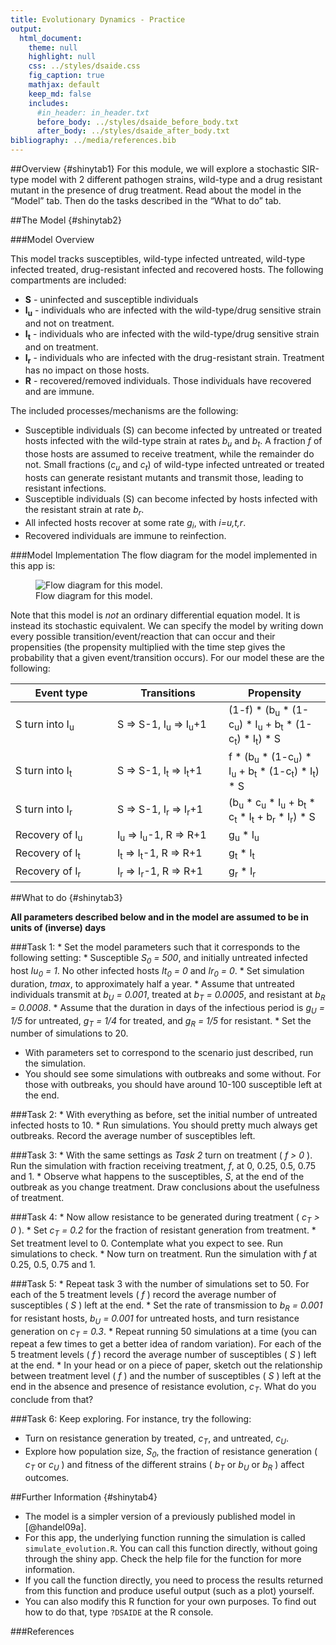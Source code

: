 ```yaml
---
title: Evolutionary Dynamics - Practice
output:
  html_document:
    theme: null
    highlight: null
    css: ../styles/dsaide.css
    fig_caption: true
    mathjax: default 
    keep_md: false
    includes:
      #in_header: in_header.txt
      before_body: ../styles/dsaide_before_body.txt
      after_body: ../styles/dsaide_after_body.txt 
bibliography: ../media/references.bib
---
```


##Overview {#shinytab1}
For this module, we will explore a stochastic SIR-type model with 2 different pathogen strains, wild-type and a drug resistant mutant in the presence of drug treatment. Read about the model in the "Model" tab. Then do the tasks described in the "What to do" tab.


##The Model {#shinytab2}

###Model Overview

This model tracks susceptibles, wild-type infected untreated, wild-type infected treated, drug-resistant infected and recovered hosts. 
The following compartments are included:  

* **S** - uninfected and susceptible individuals 
* **I~u~** - individuals who are infected with the wild-type/drug sensitive strain and not on treatment.
* **I~t~** - individuals who are infected with the wild-type/drug sensitive strain and on treatment.
* **I~r~** - individuals who are infected with the drug-resistant strain. Treatment has no impact on those hosts.
* **R** - recovered/removed individuals. Those individuals have recovered and are immune. 


The included processes/mechanisms are the following:

* Susceptible individuals (S) can become infected by untreated or treated hosts infected with the wild-type strain at rates _b~u~_ and _b~t~_. A fraction _f_ of those hosts are assumed to receive treatment, while the remainder do not. Small fractions (_c~u~_ and _c~t~_) of wild-type infected untreated or treated hosts can generate resistant mutants and transmit those, leading to resistant infections.  
* Susceptible individuals (S) can become infected by hosts infected with the resistant strain at rate _b~r~_. 
* All infected hosts recover at some rate _g~i~_, with _i=u,t,r_. 
* Recovered individuals are immune to reinfection. 


###Model Implementation
The flow diagram for the model implemented in this app is:

![Flow diagram for this model.](../media/evolutionmodel.png)


Note that this model is _not_ an ordinary differential equation model. It is instead its stochastic equivalent.
We can specify the model by writing down every possible transition/event/reaction that can occur and their propensities (the propensity multiplied with the
time step gives the probability that a given event/transition occurs). For our model these are the following:

Event type              |  Transitions               |   Propensity      |
----------              |  -----------               |   ----------      |
S turn into I~u~        |  S => S-1,  I~u~ => I~u~+1 |   (1-f) * (b~u~ * (1-c~u~) * I~u~ + b~t~ * (1-c~t~) * I~t~) * S  |
S turn into I~t~        |  S => S-1,  I~t~ => I~t~+1 |   f * (b~u~ * (1-c~u~) * I~u~ + b~t~ * (1-c~t~) * I~t~) * S  |
S turn into I~r~        |  S => S-1,  I~r~ => I~r~+1 |   (b~u~ * c~u~ * I~u~ + b~t~ * c~t~ * I~t~ + b~r~ * I~r~) * S  |
Recovery of I~u~        |  I~u~ => I~u~-1, R => R+1  |   g~u~ * I~u~       |
Recovery of I~t~        |  I~t~ => I~t~-1, R => R+1  |   g~t~ * I~t~       |
Recovery of I~r~        |  I~r~ => I~r~-1, R => R+1  |   g~r~ * I~r~       |




##What to do {#shinytab3}

__All parameters described below and in the model are assumed to be in units of (inverse) days__
      
###Task 1: 
* Set the model parameters such that it corresponds to the following setting: 
    * Susceptible _S~0~ = 500_, and initially untreated infected host _Iu~0~ = 1_. No other infected hosts _It~0~ = 0_ and _Ir~0~ = 0_.
    * Set simulation duration, _tmax_, to approximately half a year.
    * Assume that untreated individuals transmit at _b~U~ = 0.001_, treated at _b~T~ = 0.0005_, and resistant at _b~R~ = 0.0008_. 
    * Assume that the duration in days of the infectious period is _g~U~ = 1/5_ for untreated, _g~T~ = 1/4_ for treated, and _g~R~ = 1/5_ for resistant. 
    * Set the number of simulations to 20.
    
* With parameters set to correspond to the scenario just described, run the simulation.
* You should see some simulations with outbreaks and some without. For those with outbreaks, you should have around 10-100 susceptible left at the end.

###Task 2: 
* With everything as before, set the initial number of untreated infected hosts to 10. 
* Run simulations. You should pretty much always get outbreaks. Record the average number of susceptibles left.


###Task 3: 
* With the same settings as _Task 2_ turn on treatment ( _f > 0_ ). Run the simulation with fraction receiving treatment, _f_, at 0, 0.25, 0.5, 0.75 and 1.
* Observe what happens to the susceptibles, _S_, at the end of the outbreak as you change treatment. Draw conclusions about the usefulness of treatment.

###Task 4: 
* Now allow resistance to be generated during treatment ( _c~T~ > 0_ ). 
* Set _c~T~ = 0.2_ for the fraction of resistant generation from treatment.
* Set treatment level to 0. Contemplate what you expect to see. Run simulations to check.
* Now turn on treatment. Run the simulation with _f_ at 0.25, 0.5, 0.75 and 1.

###Task 5: 
* Repeat task 3 with the number of simulations set to 50. For each of the 5 treatment levels ( _f_ ) record the average number of susceptibles ( _S_ ) left at the end. 
* Set the rate of transmission to _b~R~ = 0.001_ for resistant hosts, _b~U~ = 0.001_ for untreated hosts, and turn resistance generation on _c~T~ = 0.3_.
* Repeat running 50 simulations at a time (you can repeat a few times to get a better idea of random variation). For each of the 5 treatment levels ( _f_ ) record the average number of susceptibles ( _S_ ) left at the end. 
* In your head or on a piece of paper, sketch out the relationship between treatment level ( _f_ ) and the number of susceptibles ( _S_ ) left at the end in the absence and presence of resistance evolution, _c~T~_. What do you conclude from that?

###Task 6: 
Keep exploring. For instance, try the following:

* Turn on resistance generation by treated, _c~T~_, and untreated, _c~U~_. 
* Explore how population size, _S~0~_, the fraction of resistance generation ( _c~T~_ or _c~U~_ ) and fitness of the different strains ( _b~T~_ or _b~U~_ or _b~R~_ ) affect outcomes.



##Further Information {#shinytab4}

* The model is a simpler version of a previously published model in [@handel09a]. 
* For this app, the underlying function running the simulation is called `simulate_evolution.R`. You can call this function directly, without going through the shiny app. Check the help file for the function for more information. 
* If you call the function directly, you need to process the results returned from this function and produce useful output (such as a plot) yourself. 
* You can also modify this R function for your own purposes. To find out how to do that, type `?DSAIDE` at the R console.

###References




